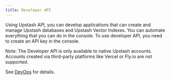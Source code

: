 ```yaml
---
title: Developer API
---
```


Using Upstash API, you can develop applications that can create and manage
Upstash databases and Upstash Vector Indexes. You can automate everything that
you can do in the console. To use developer API, you need to create an API key
in the console.

Note: The Developer API is only available to native Upstash accounts. Accounts created via third-party platforms like Vercel or Fly.io are not supported.

See [DevOps](/devops) for details.
